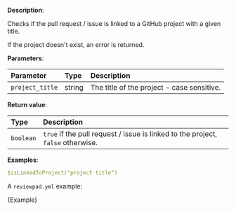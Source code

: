 
**Description**:

Checks if the pull request / issue is linked to a GitHub project with a given title.

If the project doesn't exist, an error is returned.

**Parameters**:

| Parameter       | Type    | Description                                |
| :-------------- | :------ | :----------------------------------------- |
| `project_title` | string  | The title of the project - case sensitive. |

**Return value**:

| Type      | Description                                                                      |
| :-------- | :------------------------------------------------------------------------------- |
| `boolean` | `true` if the pull request / issue is linked to the project, `false` otherwise.  |

**Examples**:

```yml
$isLinkedToProject("project title")
```

A `reviewpad.yml` example:

<CodeBlock language="yml">{Example}</CodeBlock>
